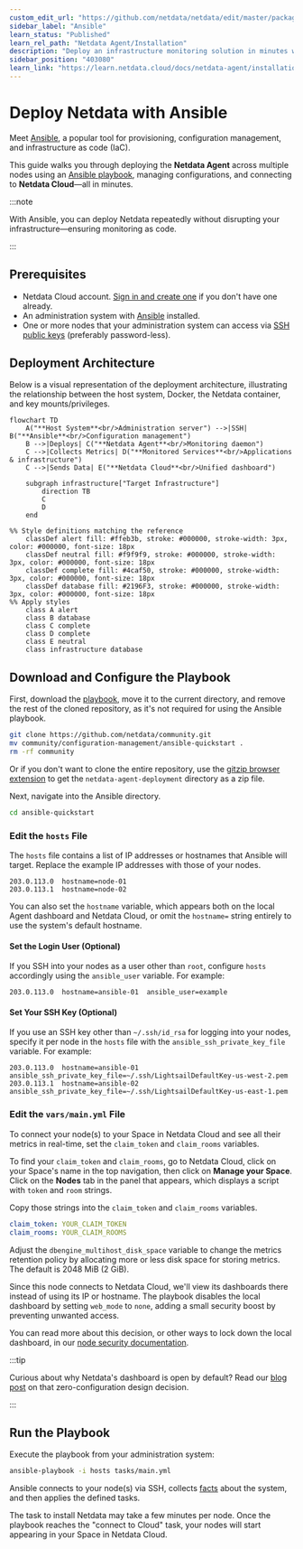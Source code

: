 ```yaml
---
custom_edit_url: "https://github.com/netdata/netdata/edit/master/packaging/installer/methods/ansible.md"
sidebar_label: "Ansible"
learn_status: "Published"
learn_rel_path: "Netdata Agent/Installation"
description: "Deploy an infrastructure monitoring solution in minutes with the Netdata Agent and Ansible. Use and customize a simple playbook for monitoring as code."
sidebar_position: "403080"
learn_link: "https://learn.netdata.cloud/docs/netdata-agent/installation/ansible"
---
```


# Deploy Netdata with Ansible

Meet [Ansible](https://ansible.com), a popular tool for provisioning, configuration management, and infrastructure as code (IaC).

This guide walks you through deploying the **Netdata Agent** across multiple nodes using an [Ansible playbook](https://github.com/netdata/community/tree/main/configuration-management/ansible-quickstart/), managing configurations, and connecting to **Netdata Cloud**—all in minutes.

:::note

With Ansible, you can deploy Netdata repeatedly without disrupting your infrastructure—ensuring monitoring as code.

:::

## Prerequisites

- Netdata Cloud account. [Sign in and create one](https://app.netdata.cloud) if you don't have one already.
- An administration system with [Ansible](https://www.ansible.com/) installed.
- One or more nodes that your administration system can access via [SSH public keys](https://git-scm.com/book/en/v2/Git-on-the-Server-Generating-Your-SSH-Public-Key) (preferably password-less).

## Deployment Architecture

Below is a visual representation of the deployment architecture, illustrating the relationship between the host system, Docker, the Netdata container, and key mounts/privileges.

```mermaid
flowchart TD
    A("**Host System**<br/>Administration server") -->|SSH| B("**Ansible**<br/>Configuration management")
    B -->|Deploys| C("**Netdata Agent**<br/>Monitoring daemon")
    C -->|Collects Metrics| D("**Monitored Services**<br/>Applications & infrastructure")
    C -->|Sends Data| E("**Netdata Cloud**<br/>Unified dashboard")

    subgraph infrastructure["Target Infrastructure"]
        direction TB
        C
        D
    end

%% Style definitions matching the reference
    classDef alert fill: #ffeb3b, stroke: #000000, stroke-width: 3px, color: #000000, font-size: 18px
    classDef neutral fill: #f9f9f9, stroke: #000000, stroke-width: 3px, color: #000000, font-size: 18px
    classDef complete fill: #4caf50, stroke: #000000, stroke-width: 3px, color: #000000, font-size: 18px
    classDef database fill: #2196F3, stroke: #000000, stroke-width: 3px, color: #000000, font-size: 18px
%% Apply styles
    class A alert
    class B database
    class C complete
    class D complete
    class E neutral
    class infrastructure database
```

## Download and Configure the Playbook

First, download the [playbook](https://github.com/netdata/community/tree/main/configuration-management/ansible-quickstart/), move it to the current directory, and remove the rest of the cloned repository, as it's not required for using the Ansible playbook.

```bash
git clone https://github.com/netdata/community.git
mv community/configuration-management/ansible-quickstart .
rm -rf community
```

Or if you don't want to clone the entire repository, use the [gitzip browser extension](https://gitzip.org/) to get the `netdata-agent-deployment` directory as a zip file.

Next, navigate into the Ansible directory.

```bash
cd ansible-quickstart
```

### Edit the `hosts` File

The `hosts` file contains a list of IP addresses or hostnames that Ansible will target. Replace the example IP addresses with those of your nodes.

```text
203.0.113.0  hostname=node-01
203.0.113.1  hostname=node-02
```

You can also set the `hostname` variable, which appears both on the local Agent dashboard and Netdata Cloud, or omit the `hostname=` string entirely to use the system's default hostname.

#### Set the Login User (Optional)

If you SSH into your nodes as a user other than `root`, configure `hosts` accordingly using the `ansible_user` variable. For example:

```text
203.0.113.0  hostname=ansible-01  ansible_user=example
```

#### Set Your SSH Key (Optional)

If you use an SSH key other than `~/.ssh/id_rsa` for logging into your nodes, specify it per node in the `hosts` file with the `ansible_ssh_private_key_file` variable. For example:

```text
203.0.113.0  hostname=ansible-01  ansible_ssh_private_key_file=~/.ssh/LightsailDefaultKey-us-west-2.pem
203.0.113.1  hostname=ansible-02  ansible_ssh_private_key_file=~/.ssh/LightsailDefaultKey-us-east-1.pem
```

### Edit the `vars/main.yml` File

To connect your node(s) to your Space in Netdata Cloud and see all their metrics in real-time, set the `claim_token` and `claim_rooms` variables.

To find your `claim_token` and `claim_rooms`, go to Netdata Cloud, click on your Space's name in the top navigation, then click on **Manage your Space**. Click on the **Nodes** tab in the panel that appears, which displays a script with `token` and `room` strings.

Copy those strings into the `claim_token` and `claim_rooms` variables.

```yml
claim_token: YOUR_CLAIM_TOKEN
claim_rooms: YOUR_CLAIM_ROOMS
```

Adjust the `dbengine_multihost_disk_space` variable to change the metrics retention policy by allocating more or less disk space for storing metrics. The default is 2048 MiB (2 GiB).

Since this node connects to Netdata Cloud, we'll view its dashboards there instead of using its IP or hostname. The playbook disables the local dashboard by setting `web_mode` to `none`, adding a small security boost by preventing unwanted access.

You can read more about this decision, or other ways to lock down the local dashboard, in our [node security documentation](https://learn.netdata.cloud/docs/netdata-agent/security/overview).

:::tip

Curious about why Netdata's dashboard is open by default? Read our [blog post](https://www.netdata.cloud/blog/netdata-agent-dashboard/) on that zero-configuration design decision.

:::

## Run the Playbook

Execute the playbook from your administration system:

```bash
ansible-playbook -i hosts tasks/main.yml
```

Ansible connects to your node(s) via SSH, collects [facts](https://docs.ansible.com/ansible/latest/user_guide/playbooks_vars_facts.html#ansible-facts) about the system, and then applies the defined tasks.

The task to install Netdata may take a few minutes per node. Once the playbook reaches the "connect to Cloud" task, your nodes will start appearing in your Space in Netdata Cloud.
